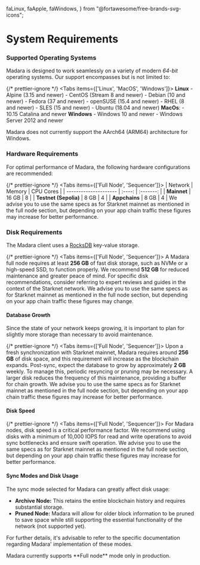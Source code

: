   faLinux,
  faApple,
  faWindows,
} from "@fortawesome/free-brands-svg-icons";

# System Requirements

### Supported Operating Systems

Madara is designed to work seamlessly on a variety of modern _64-bit_ operating systems. Our support encompasses but is not limited to:

{/* prettier-ignore */}
<Tabs items={['Linux', 'MacOS', 'Windows']}>
	<Tab>
		**Linux**
			- Alpine (3.15 and newer)
			- CentOS (Stream 8 and newer)
			- Debian (10 and newer)
			- Fedora (37 and newer)
			- openSUSE (15.4 and newer)
			- RHEL (8 and newer)
			- SLES (15 and newer)
			- Ubuntu (18.04 and newer)
	</Tab>
	<Tab>
		**MacOs**:
		- 10.15 Catalina and newer
	</Tab>
	<Tab>
		**Windows**
			- Windows 10 and newer
			- Windows Server 2012 and newer
	</Tab>
</Tabs>

<Callout type="info" emoji="ℹ️">
  Madara does not currently support the AArch64 (ARM64) architecture for
  Windows.
</Callout>

### Hardware Requirements

For optimal performance of Madara, the following hardware configurations are recommended:

{/* prettier-ignore */}
<Tabs items={['Full Node', 'Sequencer']}>
	<Tab>
		| Network               | Memory | CPU Cores |
		| --------------------- | :----: | :-------: |
		| **Mainnet**           |  16 GB |     8     |
		| **Testnet (Sepolia)** |  8 GB  |     4     |
		| **Appchains**         |  8 GB  |     4     |
	</Tab>
	<Tab>
		We advise you to use the same specs as for Starknet mainnet as mentioned in the full node section, but depending on your app chain traffic these figures may increase for better performance.
	</Tab>
</Tabs>

### Disk Requirements

The Madara client uses a [RocksDB](https://rocksdb.org/) key-value storage.

{/* prettier-ignore */}
<Tabs items={['Full Node', 'Sequencer']}>
	<Tab>
		A Madara full node requires at least **256 GB** of fast disk storage, such as NVMe or a high-speed SSD, to function properly. We recommend **512 GB** for reduced maintenance and greater peace of mind. For specific disk recommendations, consider referring to expert reviews and guides in the context of the Starknet network.
	</Tab>
	<Tab>
		We advise you to use the same specs as for Starknet mainnet as mentioned in the full node section, but depending on your app chain traffic these figures may change.
	</Tab>
</Tabs>

#### Database Growth

<Callout type="warning" emoji="⚠️">
	Since the state of your network keeps growing, it is important to plan for slightly more storage than necessary to avoid maintenance.
</Callout>

{/* prettier-ignore */}
<Tabs items={['Full Node', 'Sequencer']}>
	<Tab>
		Upon a fresh synchronization with Starknet mainnet, Madara requires around **256 GB** of disk space, and this requirement will increase as the blockchain expands. Post-sync, expect the database to grow by approximately **2 GB** weekly. To manage this, periodic resyncing or pruning may be necessary. A larger disk reduces the frequency of this maintenance, providing a buffer for chain growth.
	</Tab>
	<Tab>
		We advise you to use the same specs as for Starknet mainnet as mentioned in the full node section, but depending on your app chain traffic these figures may increase for better performance.
	</Tab>
</Tabs>

#### Disk Speed

{/* prettier-ignore */}
<Tabs items={['Full Node', 'Sequencer']}>
	<Tab>
		For Madara nodes, disk speed is a critical performance factor. We recommend using disks with a minimum of 10,000 IOPS for read and write operations to avoid sync bottlenecks and ensure swift operation.
	</Tab>
	<Tab>
		We advise you to use the same specs as for Starknet mainnet as mentioned in the full node section, but depending on your app chain traffic these figures may increase for better performance.
	</Tab>
</Tabs>

#### Sync Modes and Disk Usage

The sync mode selected for Madara can greatly affect disk usage:

- **Archive Node:** This retains the entire blockchain history and requires substantial storage.
- **Pruned Node:** Madara will allow for older block information to be pruned to save space while still supporting the essential functionality of the network (not supported yet).

For further details, it's advisable to refer to the specific documentation regarding Madara' implementation of these modes.

<Callout type="warning" emoji="⚠️">
  Madara currently supports **Full node** mode only in production.
</Callout>

